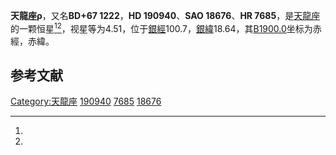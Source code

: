 {{Starbox begin
| name = 天龍座ρ
}}
{{Starbox observe
| epoch = [[J2000.0|J2000.0]]
| constell = [[天龍座|天龍座]]<ref name=SIMBAD>{{cite web
 | url=http://simbad.u-strasbg.fr/simbad/sim-id?Ident=HR+7685
 | title =Pulsating variable Star
 | publisher=Centre de Données astronomiques de Strasbourg
 | work=SIMBAD
 | accessdate=2012-07-13}}</ref><ref name=DATA>{{cite web
 | url=http://vizier.u-strasbg.fr/viz-bin/VizieR-5?-out.add=.&-source=5050&-corr=PK=HR&-out.max=9999&HR=7685
 | title=VizieR Detailed Page
 | accessdate=2012-07-13
 | archive-date=2016-03-05
 | archive-url=https://web.archive.org/web/20160305090805/http://vizier.u-strasbg.fr/viz-bin/VizieR-5?-out.add=.&-source=5050&-corr=PK=HR&-out.max=9999&HR=7685
 | dead-url=no
 }}</ref>
| 星官 = 
| ra = {{RA|20|2|49.1}}<ref name=SIMBAD /><ref name=DATA />
| dec = {{DEC|+67|52|25}}<ref name=SIMBAD /><ref name=DATA />
| appmag_v = 4.51<ref name=SIMBAD /><ref name=DATA />
}}
{{Starbox character
| class = K3III<ref name=SIMBAD /><ref name=DATA />
| b-v = 1.32<ref name=SIMBAD /><ref name=DATA />
| u-b = 1.51<ref name=SIMBAD /><ref name=DATA />
| r-i = 0.65<ref name=SIMBAD /><ref name=DATA />
| variable = 
}}
{{Starbox astrometry
| radial_v = 1.51
| prop_mo_ra = -9
| parallax = 0.017
| p_error = 
}}
{{Starbox catalog
| names =BD+67 1222，[[SAO星表|SAO]] 18676，[[HD星表|HD]] 190940，[[HR星表|HR]] 7685}}
{{Starbox reference |Simbad=HR+7685}}
{{Starbox end}}

'''天龍座ρ'''，又名'''BD+67 1222'''，'''HD 190940'''、'''SAO 18676'''、'''HR 7685'''，是[[天龍座|天龍座]]的一颗恒星<ref name=SIMBAD /><ref name=DATA />，视星等为4.51，位于[[銀道座標系|銀經]]100.7，[[銀道座標系|銀緯]]18.64，其[[B1900.0|B1900.0]]坐标为赤經{{RA|20|2|22.1}}，赤緯{{DEC|+67|18.64|18}}。

== 参考文献 ==
{{reflist}}

{{star-stub}}

{{天龍座恒星}}
[[Category:天龍座|Category:天龍座]]
[[Category:HD和HDE天體|190940]]
[[Category:HR天體|7685]]
[[Category:SAO天體|18676]]